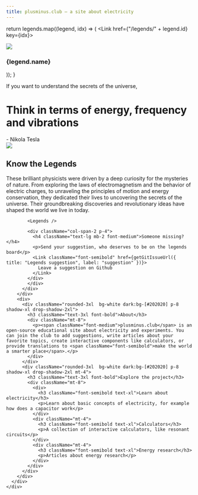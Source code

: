 ```yaml
---
title: plusminus.club – a site about electricity
---
```



  return legends.map((legend, idx) => (
    <Link href={"/legends/" + legend.id} key={idx}>
      <div className="rounded-2xl overflow-hidden flex-col flex h-full hover:shadow-2xl border-gray-100 border drop shadow-md">
        <div className="overflow-hidden aspect-[5/6]">
          <Image
            className="w-full"
            src={legend.image}
            width={240}
            height={360}
          />
        </div>
        <h3 className="text-lg p-2 text-center font-medium">{legend.name}</h3>
      </div>
    </Link>
  ));
}

<div className="home-content">
  <div className="bg-[url(/background.jpg)] bg-center bg-cover from-slate-50 bg-gradient-to-t">
    <div className="content-container flex md:flex-row items-center">
      <div>
        <p className="text-2xl font-thin">If you want to understand the secrets of the universe,</p>
        <h1 className="font-bold text-3xl md:text-6xl bg-gradient-to-tl">Think in terms of energy, frequency and vibrations</h1>
        <div className="text-xl font-thin mt-4"> - Nikola Tesla</div>
      </div>
      <Image src="/tesla_nobg_270x270.png" width={470} height={470} />
    </div>
  </div>
  <style jsx>{`
    .content-container {
      max-width: 90rem;
      padding-left: max(env(safe-area-inset-left),1.5rem);
      padding-right: max(env(safe-area-inset-right),1.5rem);
      margin: 0 auto;
    }
    .features-container {
      margin: 2rem 0 0;
      padding: 4rem 0;
      background-color: #f3f4f6;
      border-bottom: 1px solid #e5e7eb;
    }
    .features-container .content-container {
      margin-top: -8rem;
    }
    :global(.dark) .features-container {
      background-color: #000;
      border-bottom: 1px solid rgb(38,38,38);
    }
    .headline {
      display: inline-flex;
      font-size: 3.125rem;
      font-size: min(4.375rem, max(8vw, 2.5rem));
      font-weight: 700;
      font-feature-settings: initial;
      letter-spacing: -.12rem;
      margin-left: -0.2rem;
      margin-top: 3.4rem;
      line-height: 1.1;
      background-image: linear-gradient(146deg,#000,#757a7d);
      -webkit-background-clip: text;
      -webkit-text-fill-color: transparent;
      background-clip: text;
    }
    :global(.dark) .headline {
      background-image: linear-gradient(146deg,#fff,#757a7d);
    }
    .subtitle {
      font-size: 1.3rem;
      font-size: min(1.3rem, max(3.5vw, 1.2rem));
      font-feature-settings: initial;
      line-height: 1.6;
    }
    .nextjs-link {
      color: currentColor;
      text-decoration: none;
      font-weight: 600;
    }
    :global(#docs-card) {
      color: #fff;
      text-shadow: 0 0 1rem rgba(0,0,0,0.1);
    }
    :global(#docs-card img) {
      object-fit: cover;
      object-position: left;
      position: absolute;
      left: 0;
      right: 0;
      top: 0;
      bottom: 0;
      height: 100%;
      z-index: 0;
      user-select: none;
      pointer-events: none;
    }
    :global(#docs-card img:nth-child(2)) {
      display: none;
    }
    :global(.dark #docs-card img:nth-child(2)) {
      display: initial;
    }
    :global(.dark #docs-card img:nth-child(1)) {
      display: none;
    }
    :global(#highlighting-card) {
      min-height: 300px;
      background-image: linear-gradient(to top, transparent, #fff 50%), url(/assets/syntax-highlighting.svg);
      background-size: 634px;
      background-position: -6px calc(100% + 4px);
      background-repeat: no-repeat;
    }
    :global(.dark #highlighting-card) {
      background-image: linear-gradient(to top, transparent, #202020 50%), url(/assets/syntax-highlighting.svg);
    }
    :global(.feat-darkmode) {
      min-height: 300px;
    }
    :global(.feat-darkmode h3) {
      font-size: 48px;
    }
    :global(#search-card) {
      display: flex;
      flex-direction: column;
      justify-content: center;
    }
    :global(#search-card p) {
      max-width: 320px;
    }
    :global(#search-card video) {
      position: absolute;
      right: 0;
      top: 24px;
      height: 430px;
      pointer-events: none;
      max-width: 60%;
    }
    :global(#fs-card) {
      min-height: 240px;
    }
    :global(#fs-card h3) {
      text-align: left;
      width: min(300px, 41%);
      min-width: 155px;
    }
    :global(#a11y-card) {
      background-image: url(/assets/high-contrast.png);
      background-position: -160px 160px;
    }
    @media screen and (max-width: 1300px) {
      :global(#a11y-card) {
        background-image: linear-gradient(to bottom, white, transparent), url(/assets/high-contrast.png);
      }
    }
    @media screen and (max-width: 1200px) {
      :global(#highlighting-card) {
        aspect-ratio: auto;
      }
      :global(.feat-darkmode h3) {
        font-size: 4vw;
        font-size: min(48px, max(4vw, 30px));
      }
      :global(#search-card video) {
        aspect-ratio: 787/623;
        height: auto;
      }
      .headline {
        letter-spacing: -.08rem;
      }
    }
    @media screen and (max-width: 1024px) {
      :global(#docs-card) {
        aspect-ratio: 135/86;
      }
      :global(#search-card) {
        aspect-ratio: 8/3;
      }
      :global(#search-card h3) {
        text-align: left;
      }
      :global(#highlighting-card) {
        background-size: 136%;
      }
      :global(#a11y-card) {
        background-image: url(/assets/high-contrast.png);
        background-position: center 160px;
      }
    }
    @media screen and (max-width: 768px) {
      :global(#docs-card) {
        min-height: 348px;
        width: 100%;
        aspect-ratio: auto;
      }
      :global(#docs-card img) {
        object-position: -26px 0;
        width: 250%;
        max-width: initial;
      }
    }
    @media screen and (max-width: 640px) {
      :global(#search-card) {
        aspect-ratio: 2.5/2;
        justify-content: flex-start;
        align-items: stretch;
        min-height: 350px;
      }
      :global(#search-card h3) {
        text-align: center;
      }
      :global(#search-card p) {
        max-width: 100%;
      }
      :global(#search-card video) {
        position: relative;
        margin: .75em -1.75em 0;
        max-width: calc(100% + 3.5em);
      }
      :global(.dark #search-card video) {
        mix-blend-mode: lighten;
      }
    }
  `}</style>

  <div className="features-container">
    <div className="content-container">
      <div className="grid grid-cols-3 gap-4">
        <div className="col-span-3 md:col-span-2 rounded-3xl  bg-white dark:bg-[#202020] p-8 shadow-xl drop-shadow-2xl">
          <h2 className="text-3xl mb-8 font-bold">Know the Legends</h2>
          <div className="flex-row">
              <p className="my-4">These brilliant physicists were driven by a deep curiosity for the mysteries of nature.
              From exploring the laws of electromagnetism and the behavior of electric charges,
              to unraveling the principles of motion and energy conservation,
              they dedicated their lives to uncovering the secrets of the universe. Their groundbreaking discoveries and revolutionary ideas have shaped the world we live in today.</p>
            <div className="grid-flow-row grid-cols-2 md:grid-cols-3 grid gap-4">

            <Legends />

            <div className="col-span-2 p-4">
              <h4 className="text-lg mb-2 font-medium">Someone missing?</h4>
              <p>Send your suggestion, who deserves to be on the legends board</p>
              <Link className="font-semibold" href={getGitIssueUrl({ title: "Legends suggestion", label: "suggestion" })}>
                Leave a suggestion on Github
              </Link>
            </div>
            </div>
          </div>
        </div>
        <div>
          <div className="rounded-3xl  bg-white dark:bg-[#202020] p-8 shadow-xl drop-shadow-2xl">
            <h3 className="text-3xl font-bold">About</h3>
            <div className="mt-8">
              <p><span className="font-medium">plusminus.club</span> is an open-source educational site about electricity and experiments. You can join the club to add suggestions, write articles about your favorite topics, create interactive components like calculators, or provide translations to <span className="font-semibold">make the world a smarter place</span>.</p>
            </div>
          </div>
          <div className="rounded-3xl  bg-white dark:bg-[#202020] p-8 shadow-xl drop-shadow-2xl mt-4">
            <h3 className="text-3xl font-bold">Explore the project</h3>
            <div className="mt-8">
              <div>
                <h3 className="font-semibold text-xl">Learn about electricity</h3>
                <p>Learn about basic concepts of electricity, for example how does a capacitor work</p>
              </div>
              <div className="mt-4">
                <h3 className="font-semibold text-xl">Calculators</h3>
                <p>A collection of interactive calculators, like resonant circuits</p>
              </div>
              <div className="mt-4">
                <h3 className="font-semibold text-xl">Energy research</h3>
                <p>Articles about energy research</p>
              </div>
            </div>
          </div>
        </div>
      </div>
    </div>

  </div>
</div>
